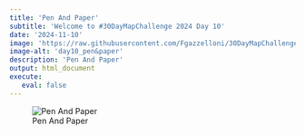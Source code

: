 ```yaml
---
title: 'Pen And Paper'
subtitle: 'Welcome to #30DayMapChallenge 2024 Day 10'
date: '2024-11-10'
image: 'https://raw.githubusercontent.com/Fgazzelloni/30DayMapChallenge/master/2024/day10_pen&paper/day10_pen&paper.jpg'
image-alt: 'day10_pen&paper'
description: 'Pen And Paper'
output: html_document
execute: 
   eval: false
---
```


![Pen And Paper](day10_pen&paper.jpg)

